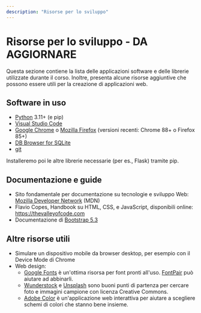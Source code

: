 ```yaml
---
description: "Risorse per lo sviluppo"
---
```


# Risorse per lo sviluppo - DA AGGIORNARE

Questa sezione contiene la lista delle applicazioni software e delle librerie utilizzate durante il corso. Inoltre, presenta alcune risorse aggiuntive che possono essere utili per la creazione di applicazioni web.

## Software in uso

- [Python](https://www.python.org/) 3.11+ (e pip)
- [Visual Studio Code](https://code.visualstudio.com/)
- [Google Chrome](https://www.google.com/chrome/) o [Mozilla Firefox](https://www.mozilla.org/firefox/new/) (versioni recenti: Chrome 88+ o Firefox 85+)
- [DB Browser for SQLite](https://sqlitebrowser.org/)
- [git](https://git-scm.com/)

Installeremo poi le altre librerie necessarie (per es., Flask) tramite pip.

## Documentazione e guide

- Sito fondamentale per documentazione su tecnologie e sviluppo Web: [Mozilla Developer Network](https://developer.mozilla.org/) (MDN)
- Flavio Copes, Handbook su HTML, CSS, e JavaScript, disponibili online: https://thevalleyofcode.com
- Documentazione di [Bootstrap 5.3](https://getbootstrap.com/docs/5.3/getting-started/introduction/)

## Altre risorse utili

- Simulare un dispositivo mobile da browser desktop, per esempio con il Device Mode di Chrome
- Web design:
  - [Google Fonts](https://fonts.google.com/) è un'ottima risorsa per font pronti all'uso. [FontPair](https://fontpair.co/) può aiutare ad abbinarli.
  - [Wunderstock](https://wunderstock.com/) e [Unsplash](https://unsplash.com/) sono buoni punti di partenza per cercare foto e immagini campione con licenza Creative Commons.
  - [Adobe Color](https://color.adobe.com/) è un'applicazione web interattiva per aiutare a scegliere schemi di colori che stanno bene insieme.
